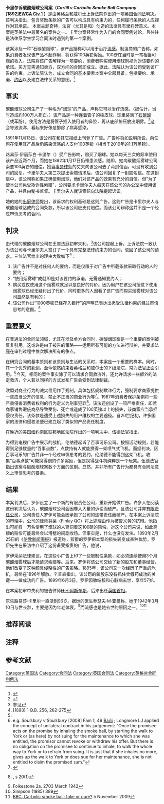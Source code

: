 {{Infobox court case|name='''卡里尔诉碳酸烟球公司案'''|image=carbolic_smoke_ball_co.jpg|court=[[英格兰和威尔士上诉法院|上诉法院]]|date decided=1892-12-7|full name=Louisa Carlill v Carbolic Smoke Ball Company|citations=[1892] [http://www.bailii.org/ew/cases/EWCA/Civ/1892/1.html EWCA Civ 1], [1893] 1 QB 256|judges={{link-en|Lindley LJ|Nathaniel Lindley, Baron Lindley}}, {{link-en|Bowen LJ|Charles Bowen, Baron Bowen}} and {{link-en|AL Smith LJ| Archibald Levin Smith}}|prior actions=''Carlill v Carbolic Smoke Ball Co'' [1892] 2 QB 484 (QBD)|appealed from=[[英格兰和威尔斯的法院#高等法院|英格兰和威尔士高等法院王座法庭]]|Keywords=广告，健康，保险，要约和承诺，赌注性协议{{noteTag|1='''Wagering contract''': a contract by which a promisor agrees that upon the occurrence of an uncertain event or condition he or she will render a performance for which there is no agreed consideration exchanged, and under which the promisee or the beneficiary of the contract is not made whole for any loss caused by such occurrence (as in options, insurance contracts, trading in futures, or betting contracts)<ref>{{cite web|title=Wagering contract|url=https://www.merriam-webster.com/dictionary/wagering%20contract#:~:text=Wagering%20contract%20definition%20is%20-%20a%20contract%20by,insurance%20contracts%2C%20trading%20in%20futures%2C%20or%20betting%20contracts%29.|website=Merriam-Webster|accessdate=2020-10-09|archive-date=2016-11-21|archive-url=https://web.archive.org/web/20161121194905/http://www.merriam-webster.com/dictionary/wagering%20contract#:~:text=Wagering%20contract%20definition%20is%20-%20a%20contract%20by,insurance%20contracts%2C%20trading%20in%20futures%2C%20or%20betting%20contracts%29.|dead-url=no}}</ref>}}|opinions=所有三位上诉法院法官|Outcome=}}
'''卡里尔诉碳酸烟球公司案（''Carlill v Carbolic Smoke Ball Company'' [1892][http://www.bailii.org/ew/cases/EWCA/Civ/1892/1.html EWCA Civ 1] {{Wayback|url=http://www.bailii.org/ew/cases/EWCA/Civ/1892/1.html |date=20210619012517 }}）'''是由英格兰和威尔士上诉法院作出的一项[[英国合同法|英国合同法]]判决。该判决指出，包含奖励条款的广告可以构成具有约束力的{{link-en|要约|Offer and acceptance#Offer}}，任何履行条款的人应视作{{link-en|承诺|Offer and acceptance#Acceptance}}对其承诺。 本案主题奇特，法官（尤其是{{link-en|法官林德利勋爵|Nathaniel Lindley, Baron Lindley}}和{{link-en|法官鲍文勋爵|Charles Bowen, Baron Bowen}}）创造的法律具有里程碑意义。本案是英美法中最著名的案件之一。卡里尔案经常作为入门的合同案例讨论，且往往是法律系学生学习合同法时遇到的第一个案例。

该案涉及一种“石碳酸烟球”，该产品据称可以用于治疗[[流行性感冒|流感]]。制造商的广告称，如果消费者发现该产品不起作用，将获得100英镑奖励。100磅在当时是一笔相当可观的收入。法院将该广告解释为一项要约，消费者购买使用烟球则视为对该要约的承诺。买方无需通知卖方，双方间的合同即成立。据此，法院认为该公司受到该广告的约束。上诉法院认为，成立合同的基本要素本案中全部具备，包括要约、承诺、[[对价|约因]]以及建立法律关系的意图。<ref name=judgement>{{cite web |author1=Royal Courts of Justice |title=Carlill Plaintiff v. Carbolic Smoke Ball Company Defendants |url=https://h2o.law.harvard.edu/cases/2207 |accessdate=2020-10-09 |archiveurl=https://web.archive.org/web/20201009082218/https://h2o.law.harvard.edu/cases/2207 |archivedate=2020-10-09 |language=en |date=1892-12-7 |dead-url=no }}</ref>

== 事实 ==

碳酸烟球公司生产了一种名为“烟球”的产品，声称它可以治疗流感。（据估计，{{link-en|1889-1890年的流感大流行|1889–1890 pandemic
}}当时造成約100万人死亡。）该产品是一种连着管子的橡皮球，球里装满了[[苯酚|石碳酸]]（或苯酚）。使用方法是将管子插入使用者的鼻腔，再从底部挤压放出烟雾。<ref>{{cite web |author1=Carbolic Smoke Ball Co. |title=About us |url=https://www.carbolicsmokeball.com/pages/about-us |accessdate=2020-10-09 |quote=……,a piece of Victorian quackery which promised to cure influenza by releasing vapours of carbolic acid into the nostrils. |archive-date=2020-10-15 |archive-url=https://web.archive.org/web/20201015162022/https://www.carbolicsmokeball.com/pages/about-us |dead-url=no }}</ref>这会导致流涕，看起来好像是排除了病毒感染。

1891年11月13日，该公司在{{link-en|蓓尔美尔街报|The Pall Mall Gazette}}和其它报纸上刊登了广告。广告称将如说明所说，向任何在使用其产品后仍感染流感的人支付100英镑（相当于2019年的1.1万英镑）。

{{Cquote|
据随烟球一起提供的指引称：<br>
“任何在两周间、每天三次使用碳酸烟球的人，若仍感染了瘟疫流感或因着凉生病，将会获得100英镑的赔偿<ref>£7,792.31 in 2007 pounds/roughly $15,380 mid-2008 US dollars</ref>。”<br>
“为表诚意，我们已经将1000英镑存入[[摄政街|摄政街]]的安联银行（{{lang-en|Alliance Bank}}）。”<br>
“在上次流感大流行中，我们销售了数千个用于预防这种疾病的碳酸烟球。使用了碳酸烟雾球的人中，没有确诊病例。”<br>
“每个烟雾球可供一个家庭使用数个月，烟球是应对这种疾病最经济的手段。”只需10先令，免邮费。烟球用尽后，可以花5先令重新充满。购买地址：“碳酸烟球公司”，[[伦敦|伦敦]][[汉诺威广场_(伦敦)|汉诺威广场]][[王子街|王子街]]27号。<ref name="judgement" />
}}

路易莎·伊丽莎白·卡里尔（{{lang-en|Mrs Louisa Elizabeth Carlill}}）受广告影响，购买了烟球。她以每天三次的频率使用该产品近两个月，而她在1892年1月17日仍罹患流感。随即，她向碳酸烟雾球公司索要100英镑的赔偿。她当[[事务律师|事务律师]]的丈夫向该公司去了两封信函，可没有收到公司的回复。卡里尔夫人第三次提出索赔请求后，该公司回复了一封匿名信。在这封信中，该公司称如果正确使用烟球，他们对该产品的效果有充分的自信。但“为了使本公司免受欺诈性索赔”，公司要求卡里尔夫人每天在该公司的办公室中使用该产品，并且由秘书监督。卡里尔夫人就该索赔向法院提起诉讼。

她的她的[[大律师|出庭律师]]提出，该诉求的权利基础是这则广告。这则广告是卡里尔夫人与碳酸烟球达成的合同条款，所以该公司应支付赔偿。而该公司辩称这并不是一个经过审慎思考的合同。

== 判决 ==
由{{link-en|H.H.阿斯奎斯|H. H. Asquith}}代理的碳酸烟球公司在王座法庭初审失利。<ref>参见{{link-en|卡里尔诉碳酸烟雾球公司一审|Litigation before the judgment in Carlill v Carbolic Smoke Ball Co}}</ref>该公司提起上诉。上诉法院一致认为该公司与卡里尔夫人签订了一个具有完整法律约束力的合同，驳回了该公司的请求。三位法官给出的理由大致如下<ref>[1893] 1 Q.B. 256, 262-275</ref>：
# 该广告并不是对任何人的要约，而是仅限于对广告中所载条款采取行动的人的要约；
# “使用烟雾球”成就即是对该要约的承诺，无需通知要约人；
# 购买或仅使用这个烟雾球就足以是良好的对价。因为用户在该公司授意下使用烟雾球已经无疑付出了代价，同时更多的人因看了该广告而购买烟雾球对该公司显然是有利的；
# 该公司作出“1000英镑已经存入银行”的声明已表达出愿受法律约束的经过审慎思考的意图。<ref name="judgement" />

== 重要意义 ==
在普通法的合同法领域，尤其在涉及单方合同时，碳酸烟球案是一个重要的案例被反复引用。这或许是由于被告的策略——运用所有可能的方法进行辩护，并要求法庭在审判过程中依次解决所有的争点。

在研究合同的基本原则和该原则与生活的关系时，本案是一个重要的样本。同时，其一个优秀的[[判例|判例]]，至今依然约束着英格兰和威尔士的下级法院，常为法官正面引用。<ref>e.g. ''Soulsbury v Soulsbury'' [2008] Fam 1, 49 [http://www.bailii.org/cgi-bin/markup.cgi?doc=ew/cases/EWCA/Civ/2007/969.html Bailii] {{Wayback|url=http://www.bailii.org/cgi-bin/markup.cgi?doc=ew%2Fcases%2FEWCA%2FCiv%2F2007%2F969.html |date=20210224224336 }}; Longmore LJ applied the concept of unilateral contract in his judgement: "Once the promisee acts on the promise by inhaling the smoke ball, by starting the walk to York or (as here) by not suing for the maintenance to which she was entitled, the promisor cannot revoke or withdraw his offer. But there is no obligation on the promisee to continue to inhale, to walk the whole way to York or to refrain from suing. It is just that if she inhales no more, gives up the walk to York or does sue for her maintenance, she is not entitled to claim the promised sum."</ref>今天，相同的案件事实除了可以请求合同救济外，还允许请求一些额外的法定救济，个人若以同样的方式发布广告会受到法律制裁。

欧盟{{link-en|《保护消费者免受不公平交易条例》|Consumer Protection from Unfair Trading Regulations 2008}}对商业行为的诚实信用作了规制。具体包括规制欺诈行为，强制要求商家提供一些应当公开的信息，禁止不正当的商业行为等<ref name="cputr">{{cite web|title=The Consumer Protection from Unfair Trading Regulations 2008|url=https://www.legislation.gov.uk/uksi/2008/1277/contents/made|accessdate=2020-10-10|website=legislation.gov.uk|archive-date=2021-05-14|archive-url=https://web.archive.org/web/20210514193500/https://www.legislation.gov.uk/uksi/2008/1277/contents/made|dead-url=no}}</ref>。1987年消费者保护条例将一些严重侵害消费者权利的行为定义为刑事犯罪<ref name="cpa">{{link-en|1987年消费者保护法|Consumer Protection Act 1987}}, s 20(1)</ref>。该法还创设了一项严格责任，即若商家销售瑕疵商品导致受伤、死亡或造成了100英镑以上的损失，该商家应当承担侵权责任。该条款是遭受上述损失的用户维权的主要途径。自20世纪初，许多国家的法律和侵权法便已建立起了类似的产品责任制度{{noteTag|1=参考判例{{link-en|Donoghue v Stevenson}}}}。

在晚近的[[美国纽约南区联邦地区法院|美国纽约南区联邦地区法院]]作出的一项判决中{{noteTag|1=参考判例[[伦纳德诉百事可乐公司案|伦纳德诉百事可乐公司案]]<ref>{{cite web |title=Leonard v. Pepsico, Inc., 88 F. Supp. 2d 116 (S.D.N.Y. 1999) |url=https://law.justia.com/cases/federal/district-courts/FSupp2/88/116/2579076/ |website=Justia |accessdate=2020-10-06 |archiveurl=https://web.archive.org/web/20201006050851/https://law.justia.com/cases/federal/district-courts/FSupp2/88/116/2579076/ |archivedate=2020-10-06 |language=en |dead-url=no }}</ref>}}，伍德法官指出，

{{Cquote|
长期以来，法学院的必修课中，碳酸烟球案不仅仅因其中“那个滑稽甚至有点神秘的物品”而声名远扬。……该案在规范单方要约方面作出的进步更为人所熟知。
}}

为得到电视广告中展示的战机，伦纳德起诉了百事可乐公司。按照活动规则，若能得到足够数量的“百事点数”，点数持有人就能换得一架喷气式飞机。而据判决，因百事可乐的广告并非一个经过审慎思考的要约，伦纳德不能得到这架飞机。收集“百事点数”可能换得别的许多奖励，但是换得战斗机纯粹是一个玩笑。伍德法官指出该案与碳酸烟球案数个方面的区别。显然，并非所有广告行为都具有合同法意义上审慎思考的要素。

== 结果 ==
本案判决后，罗伊设立了一个新的有限责任公司，重新开始做广告。许多人在阅读这份判决后认为，碳酸烟球公司会因卷入大量的诉讼而破产。且该公司并非[[有限公司|有限责任公司]]，公司责任人罗伊可能会因承担了公司的连带责任而破产。在本案上诉法院的审理中，公司的律师芬莱（Finlay QC）将上述理由作为被告义务的抗辩。他指出可能有一万名使用了烟球的人窥伺着这100磅的赔偿。对这个公司来说，如此高额的赔偿可能最终会以滑稽的闹剧收场。但事实是，什么也没有发生。1893年2月25日的《[[倫敦新聞畫報|伦敦新闻画报]]》报道称，狡猾的罗伊把本案的损失转变成某种优势。罗伊先生在采访中介绍了这份备受指责的广告，他说，
{{Cquote|
因这则广告，我们销售了数千个碳酸烟球，但是只有三个人向我们索要那100磅赔偿。这说明吸碳酸烟球这种宝贵的疗法能防范和治疗流感。碳酸烟雾球公司承诺，为每位购买了该产品后仍罹患流感的顾客支付200磅的赔偿。
}}

罗伊采纳法律建议，在这些小广告上印了一些限制性条款，如必须连续使用3个月碳酸烟雾球后才能请求索赔等。后来，罗伊将该公司交给了新的股东和董事经营，他们改变了这种颇具侵略性的广告策略。1895年，该公司又一次经历了严重的危机，最终在1896年解散。辛普森指出，该公司的新股东没有抓住卖假药成功的关键——做成功的广告。1899年6月3日，罗伊因肺结核和心脏病去世，享年57岁。

在本案初审中失利的被告律师[[H·H·阿斯奎斯|H·H·阿斯奎斯]]，后来出任[[英国首相|英国首相]]。

原告路易莎·卡里尔一直活到96岁。据她的医生乔瑟夫·M·亚曼称，她于1942年3月10日与世长辞，主要是因为年老体衰。<ref>Folkestone 2a. 2703 March 1942</ref>而流感也是她去世的原因之一。<ref>Simpson (1985) 389</ref><ref>[http://news.bbc.co.uk/1/hi/business/8340276.stm BBC: Carbolic smoke ball: fake or cure?] 5 November 2009</ref>

== 推荐阅读 ==
{{link-en|卡里尔诉碳酸烟雾球公司一审|Litigation before the judgment in Carlill v Carbolic Smoke Ball Co}}

== 注释 ==
{{noteFoot}}

== 参考文献 ==

<references />

[[Category:英国法|Category:英国法]]
[[Category:合同法|Category:合同法]]
[[Category:英国合同法|Category:英国合同法]]
[[Category:英格兰合同判例法|Category:英格兰合同判例法]]